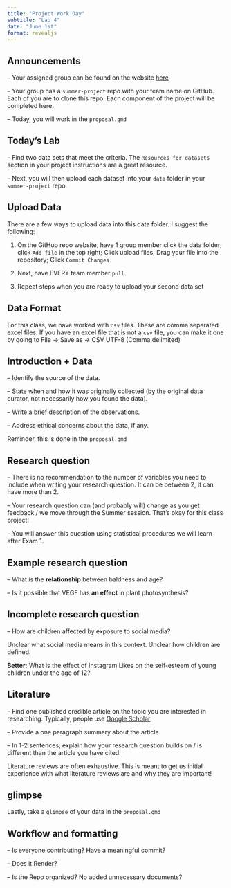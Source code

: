 ```yaml
---
title: "Project Work Day"
subtitle: "Lab 4"
date: "June 1st"
format: revealjs
---
```


## Announcements 

-- Your assigned group can be found on the website [here](https://sta199-summer-1.github.io/course-team.html)

-- Your group has a `summer-project` repo with your team name on GitHub. Each of you are to clone this repo. Each component of the project will be completed here. 

-- Today, you will work in the `proposal.qmd`

## Today's Lab 

-- Find two data sets that meet the criteria. The `Resources for datasets` section in your project instructions are a great resource. 

-- Next, you will then upload each dataset into your `data` folder in your `summer-project` repo.

## Upload Data 

There are a few ways to upload data into this data folder. I suggest the following: 

1) On the GitHub repo website, have 1 group member click the data folder; click `Add file` in the top right; Click upload files; Drag your file into the repository; Click `Commit Changes`

2) Next, have EVERY team member `pull`

3) Repeat steps when you are ready to upload your second data set 

## Data Format 

For this class, we have worked with `csv` files. These are comma separated excel files. If you have an excel file that is not a `csv` file, you can make it one by going to File -> Save as -> CSV UTF-8 (Comma delimited)

## Introduction + Data 

-- Identify the source of the data.

-- State when and how it was originally collected (by the original data curator, not necessarily how you found the data).

-- Write a brief description of the observations.

-- Address ethical concerns about the data, if any.

Reminder, this is done in the `proposal.qmd`

## Research question 

-- There is no recommendation to the number of variables you need to include when writing your research question. It can be between 2, it can have more than 2. 

-- Your research question can (and probably will) change as you get feedback / we move through the Summer session. That's okay for this class project!

-- You will answer this question using statistical procedures we will learn after Exam 1.

## Example research question

-- What is the **relationship** between baldness and age?

-- Is it possible that VEGF has **an effect** in plant photosynthesis?

## Incomplete research question 

-- 	How are children affected by exposure to social media?

Unclear what social media means in this context. Unclear how children are defined. 

**Better:** What is the effect of Instagram Likes on the self-esteem of young children under the age of 12?

## Literature 

-- Find one published credible article on the topic you are interested in researching. Typically, people use [Google Scholar](https://scholar.google.com/)

-- Provide a one paragraph summary about the article.

-- In 1-2 sentences, explain how your research question builds on / is different than the article you have cited.

Literature reviews are often exhaustive. This is meant to get us initial experience with what literature reviews are and why they are important!

## glimpse

Lastly, take a `glimpse` of your data in the `proposal.qmd`

## Workflow and formatting

-- Is everyone contributing? Have a meaningful commit? 

-- Does it Render? 

-- Is the Repo organized? No added unnecessary documents? 

